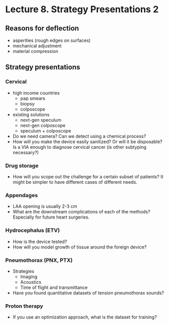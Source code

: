 # Lecture 8. Strategy Presentations 2

## Reasons for deflection
- asperities (rough edges on surfaces)
- mechanical adjustment
- material compression

## Strategy presentations

### Cervical
- high income countries
  - pap smears
  - biopsy
  - colposcope
- existing solutions
  - next-gen speculum
  - next-gen colposcope
  - speculum + colposcope
- Do we need camera? Can we detect using a chemical process?
- How will you make the device easily sanitized? Or will it be disposable? Is a VIA enough to diagnose cervical cancer (is other subtyping necessary?)

### Drug storage
- How will you scope out the challenge for a certain subset of patients? It might be simpler to have different cases of different needs.

### Appendages
- LAA opening is usually 2-3 cm
- What are the downstream complications of each of the methods? Especially for future heart surgeries.

### Hydrocephalus (ETV)
- How is the device tested?
- How will you model growth of tissue around the foreign device?

### Pneumothorax (PNX, PTX)
- Strategies
  - Imaging
  - Acoustics
  - Time of flight and transmittance
- Have you found quantitative datasets of tension pneumothorax sounds?

### Proton therapy
- If you use an optimization approach, what is the dataset for training?